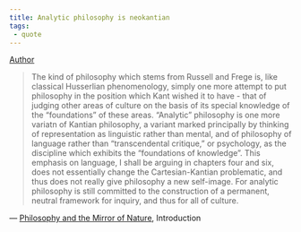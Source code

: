 ```yaml
---
title: Analytic philosophy is neokantian
tags: 
 - quote
---
```


[Author](/docs/phil/people/Richard Rorty.html)

> The kind of philosophy which stems from Russell and Frege is, like classical Husserlian phenomenology, simply one more attempt to put philosophy in the position which Kant wished it to have - that of judging other areas of culture on the basis of its special knowledge of the "foundations" of these areas. "Analytic" philosophy is one more variatn of Kantian philosophy, a variant marked principally by thinking of representation as linguistic rather than mental, and of philosophy of language rather than "transcendental critique," or psychology, as the discipline which exhibits the "foundations of knowledge". This emphasis on language, I shall be arguing in chapters four and six, does not essentially change the Cartesian-Kantian problematic, and thus does not really give philosophy a new self-image. For analytic philosophy is still committed to the construction of a permanent, neutral framework for inquiry, and thus for all of culture.

— [Philosophy and the Mirror of Nature](/docs/phil/works/Philosophy and the Mirror of Nature.html),  Introduction